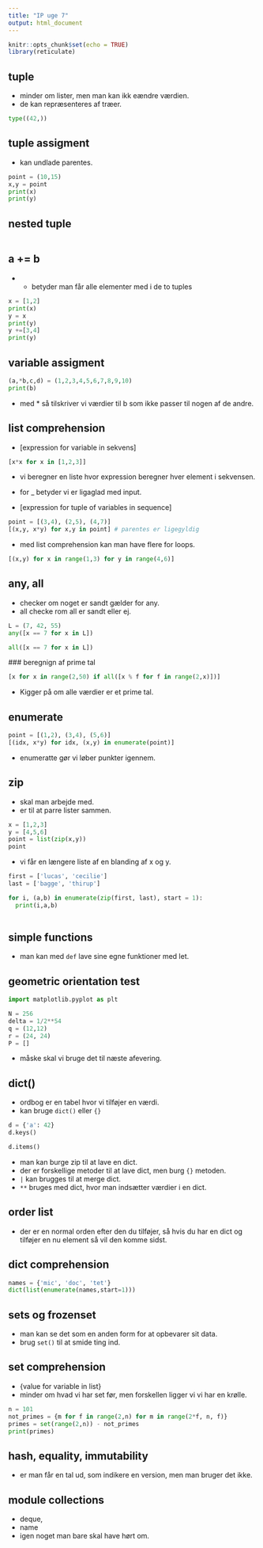```yaml
---
title: "IP uge 7"
output: html_document
---
```


```r
knitr::opts_chunk$set(echo = TRUE)
library(reticulate)
```

## tuple

- minder om lister, men man kan ikk eændre værdien.
- de kan repræsenteres af træer.


```python
type((42,))
```

## tuple assigment

- kan undlade parentes.

```python
point = (10,15)
x,y = point
print(x)
print(y)
```

## nested tuple

```python

```

## a += b

- + betyder man får alle elementer med i de to tuples


```python
x = [1,2]
print(x)
y = x
print(y)
y +=[3,4]
print(y)
```

## variable assigment

```python
(a,*b,c,d) = (1,2,3,4,5,6,7,8,9,10)
print(b)
```

- med * så tilskriver vi værdier til b som ikke passer til nogen af de andre.

## list comprehension

- [expression for variable in sekvens]

```python
[x*x for x in [1,2,3]]
```

- vi beregner en liste hvor expression beregner hver element i sekvensen. 

- for _ betyder vi er ligaglad med input. 

- [expression for tuple of variables in sequence]

```python
point = [(3,4), (2,5), (4,7)]
[(x,y, x*y) for x,y in point] # parentes er ligegyldig
```

- med list comprehension kan man have flere for loops.

```python
[(x,y) for x in range(1,3) for y in range(4,6)]
```
 
 
## any, all

- checker om noget er sandt gælder for any.
- all checke rom all er sandt eller ej. 

```python
L = (7, 42, 55)
any([x == 7 for x in L])
```

```python
all([x == 7 for x in L])
```
 
 ### beregnign af prime tal
 
```python
[x for x in range(2,50) if all([x % f for f in range(2,x)])]
```
 
- Kigger på om alle værdier er et prime tal. 

## enumerate

```python
point = [(1,2), (3,4), (5,6)]
[(idx, x*y) for idx, (x,y) in enumerate(point)]
```

- enumeratte gør vi løber punkter igennem.

## zip

- skal man arbejde med.
- er til at parre lister sammen.

```python
x = [1,2,3]
y = [4,5,6]
point = list(zip(x,y))
point
```

- vi får en længere liste af en blanding af x og y. 

```python
first = ['lucas', 'cecilie']
last = ['bagge', 'thirup']

for i, (a,b) in enumerate(zip(first, last), start = 1):
  print(i,a,b)
  
```


## simple functions

- man kan med `def` lave sine egne funktioner med let.

## geometric orientation test

```python
import matplotlib.pyplot as plt

N = 256
delta = 1/2**54
q = (12,12)
r = (24, 24)
P = []

```

- måske skal vi bruge det til næste afevering. 

## dict()

- ordbog er en tabel hvor vi tilføjer en værdi. 
- kan bruge `dict()` eller `{}`

```python
d = {'a': 42}
d.keys()
```

```python
d.items()
```

- man kan burge zip til at lave en dict. 
- der er forskellige metoder til at lave dict, men burg `{}` metoden. 
- `|` kan brugges til at merge dict. 
- `**` bruges med dict, hvor man indsætter værdier i en dict. 

## order list

- der er en normal orden efter den du tilføjer, så hvis du har en dict og tilføjer
  en nu element så vil den komme sidst. 
  
## dict comprehension

```python
names = {'mic', 'doc', 'tet'}
dict(list(enumerate(names,start=1)))
```

## sets og frozenset

- man kan se det som en anden form for at opbevarer sit data.
- brug `set()` til at smide ting ind. 

## set comprehension

- {value for variable in list}
- minder om hvad vi har set før, men forskellen ligger vi vi har en krølle.

```python
n = 101
not_primes = {m for f in range(2,n) for m in range(2*f, n, f)}
primes = set(range(2,n)) - not_primes
print(primes)
```

## hash, equality, immutability

- er man får en tal ud, som indikere en version, men man bruger det ikke.

## module collections

- deque,
- name
- igen noget man bare skal have hørt om.